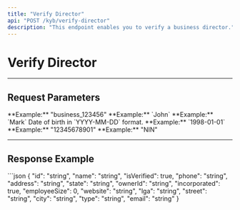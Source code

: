 ```yaml
---
title: "Verify Director"
api: "POST /kyb/verify-director"
description: "This endpoint enables you to verify a business director."
---
```


# Verify Director

---

## Request Parameters  

<ParamField body="businessId" type="string" required>
    **Example:** "business_123456"
</ParamField>

<ParamField body="firstName" type="string" required>
    **Example:** `John`
</ParamField>

<ParamField body="lastName" type="string" required>
    **Example:** `Mark`
</ParamField>

<ParamField body="dateOfBirth" type="string" required>
    Date of birth in `YYYY-MM-DD` format.  
    **Example:** `1998-01-01`
</ParamField>

<ParamField body="idNumber" type="string" required>
    **Example:** "12345678901"
</ParamField>

<ParamField body="idType" type="string" required>
    **Example:** "NIN"
</ParamField>

---

## Response Example

<ResponseExample>
```json
{
    "id": "string",
    "name": "string",
    "isVerified": true,
    "phone": "string",
    "address": "string",
    "state": "string",
    "ownerId": "string",
    "incorporated": true,
    "employeeSize": 0,
    "website": "string",
    "lga": "string",
    "street": "string",
    "city": "string",
    "type": "string",
    "email": "string"
}